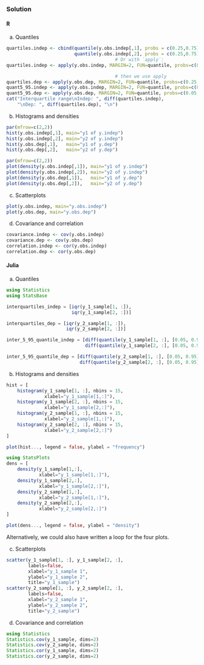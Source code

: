 ### Solution {.tabset}

#### R

a. Quantiles
```r

quartiles.indep <- cbind(quantile(y.obs.indep[,1], probs = c(0.25,0.75)),
                         quantile(y.obs.indep[,2], probs = c(0.25,0.75)))
                                        # Or with `apply`:
quartiles.indep <- apply(y.obs.indep, MARGIN=2, FUN=quantile, probs=c(0.25,0.75))

                                        # then we use apply
quartiles.dep <- apply(y.obs.dep, MARGIN=2, FUN=quantile, probs=c(0.25,0.75))
quant5_95.indep <- apply(y.obs.indep, MARGIN=2, FUN=quantile, probs=c(0.05,0.95))
quant5_95.dep <- apply(y.obs.dep, MARGIN=2, FUN=quantile, probs=c(0.05,0.95))
cat("Interquartile range\nIndep: ", diff(quartiles.indep),
    "\nDep: ", diff(quartiles.dep), "\n")

```

b. Histograms and densities

```r
par(mfrow=c(2,2))
hist(y.obs.indep[,1], main="y1 of y.indep")
hist(y.obs.indep[,2], main="y2 of y.indep")
hist(y.obs.dep[,1],   main="y1 of y.dep")
hist(y.obs.dep[,2],   main="y2 of y.dep")

par(mfrow=c(2,2))
plot(density(y.obs.indep[,1]), main="y1 of y.indep")
plot(density(y.obs.indep[,2]), main="y2 of y.indep")
plot(density(y.obs.dep[,1]),   main="y1 of y.dep")
plot(density(y.obs.dep[,2]),   main="y2 of y.dep")

```

c. Scatterplots

```r

plot(y.obs.indep, main="y.obs.indep")
plot(y.obs.dep, main="y.obs.dep")

```

d. Covariance and correlation
```r

covariance.indep <- cov(y.obs.indep)
covariance.dep <- cov(y.obs.dep)
correlation.indep <- cor(y.obs.indep)
correlation.dep <- cor(y.obs.dep)

```

#### Julia
a. Quantiles
```julia
using Statistics
using StatsBase

interquartiles_indep = [iqr(y_1_sample[1, :]),
                        iqr(y_1_sample[2, :])]

interquartiles_dep = [iqr(y_2_sample[1, :]),
                      iqr(y_2_sample[2, :])]

inter_5_95_quantile_indep = [diff(quantile(y_1_sample[1, :], [0.05, 0.95])),
                             diff(quantile(y_1_sample[2, :], [0.05, 0.95]))]

inter_5_95_quantile_dep = [diff(quantile(y_2_sample[1, :], [0.05, 0.95])),
                           diff(quantile(y_2_sample[2, :], [0.05, 0.95]))]
```

b. Histograms and densities
```julia
hist = [
    histogram(y_1_sample[1, :], nbins = 15,
              xlabel="y_1_sample[1,:]"),
    histogram(y_1_sample[2, :], nbins = 15,
              xlabel="y_1_sample[2,:]"),
    histogram(y_2_sample[1, :], nbins = 15,
              xlabel="y_2_sample[1,:]"),
    histogram(y_2_sample[2, :], nbins = 15,
              xlabel="y_2_sample[2,:]")
]
```
```julia
plot(hist..., legend = false, ylabel = "frequency")
```
```julia
using StatsPlots
dens = [
    density(y_1_sample[1,:],
            xlabel="y_1_sample[1,:]"),
    density(y_1_sample[2,:],
            xlabel="y_1_sample[2,:]"),
    density(y_2_sample[1,:],
            xlabel="y_2_sample[1,:]"),
    density(y_2_sample[2,:],
            xlabel="y_2_sample[2,:]")
]
```
```julia
plot(dens..., legend = false, ylabel = "density")
```

Alternatively, we could also have written a loop for the four plots.


c. Scatterplots

```julia
scatter(y_1_sample[1, :], y_1_sample[2, :],
        labels=false,
        xlabel="y_1_sample 1",
        ylabel="y_1_sample 2",
        title="y_1_sample")
scatter(y_2_sample[1, :], y_2_sample[2, :],
        labels=false,
        xlabel="y_2_sample 1",
        ylabel="y_2_sample 2",
        title="y_2_sample")
```

d. Covariance and correlation
```julia
using Statistics
Statistics.cov(y_1_sample, dims=2)
Statistics.cov(y_2_sample, dims=2)
Statistics.cor(y_1_sample, dims=2)
Statistics.cor(y_2_sample, dims=2)
```
